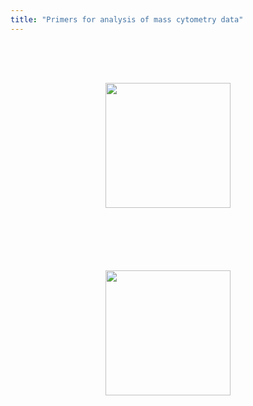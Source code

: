 ```yaml
---
title: "Primers for analysis of mass cytometry data"
---
```


```r

```

<center>
<a href="cytof_data_scientist.html"><img src="cytof_files/figure-html/computer_symbol.svg" width="200" hspace="50" vspace="50"></a>
<a href="cytof_cytometrist.html"><img src="cytof_files/figure-html/helios_symbol.svg" width="200" hspace="50" vspace="50"></a>
</center>